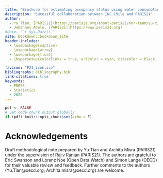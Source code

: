 ```yaml
--- 
title: "Brochure for estimating occupancy status using water consumption data"
description: "Sucessful collaboration between INE Chile and PARIS21"
author: 
  - Yu Tian, [PARIS21](https://paris21.org/about-paris21/our-team/yu-tian)
  - Johannes Abele, [PARIS21](https://www.paris21.org)
#date: "`r Sys.Date()`"
site: bookdown::bookdown_site
header-includes:
  - \usepackage{caption}
  - \usepackage{array}
  - \usepackage{float}
  - \hypersetup{colorlinks = true, urlcolor = cyan, citecolor = black, menucolor = black, anchorcolor = black, linkcolor=black}

favicon: "P21_icon.ico"
bibliography: Bibliography.bib
link-citations: true
keywords:
  - PRESS
  - Statistics
  - 2022
---
```


<!-- From gitbook to pdf:

for pdf: bookdown::render_book("index.Rmd", "bookdown::pdf_book") 
for gitbook: bookdown::render_book("index.Rmd", "bookdown::gitbook")

From html to pdf 4 things change:
  1. uncomment last figure from knitr chunk to latex format in chapter 03.
  3. uncomment emphbox in 04.
  4. Set pdf <- TRUE to hide code chunk output and adjust kable formating in Appendix
-->

```r
pdf <- FALSE
# Set code chunk output globally 
if (pdf) knitr::opts_chunk$set(echo = F)
```

# Acknowledgements {-}

Draft  methodological  note  prepared  by  Yu  Tian  and  Archita  Misra  (PARIS21)  under  the  supervision  of  Rajiv 
Ranjan (PARIS21). The authors are grateful to Eric Swanson and Lorenz Noe (Open Data Watch) and Simon Lange 
(OECD)  for  their  valuable  review  and  feedback.  Further  comments  to  the  authors  (Yu.Tian@oecd.org; 
Archita.misra@oecd.org) are welcome.

